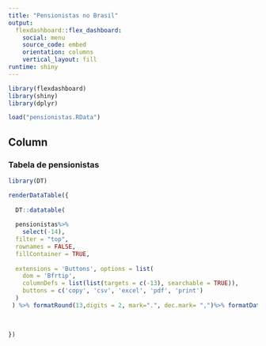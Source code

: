 ---
title: "Pensionistas no Brasil"
output: 
  flexdashboard::flex_dashboard:
    social: menu
    source_code: embed    
    orientation: columns
    vertical_layout: fill
runtime: shiny
---

```{r setup, include=FALSE}
library(flexdashboard)
library(shiny)
library(dplyr)

load("pensionistas.RData")
```

Column 
-----------------------------------------------------------------------

### Tabela de pensionistas

```{r}
library(DT)

renderDataTable({
  
  DT::datatable(
    
  pensionistas%>%
    select(-14),
  filter = "top",
  rownames = FALSE,
  fillContainer = TRUE,
  
  extensions = 'Buttons', options = list(
    dom = 'Bfrtip',
    columnDefs = list(list(targets = c(-13), searchable = TRUE)),
    buttons = c('copy', 'csv', 'excel', 'pdf', 'print')
  )
 ) %>% formatRound(13,digits = 2, mark=".", dec.mark= ",")%>% formatDate(c(6,11,12),  method =  "toLocaleDateString") 
    

  
})


```



